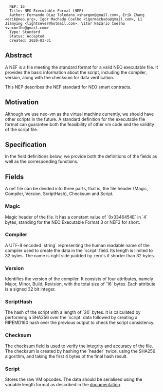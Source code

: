 <pre>
  NEP: 16
  Title: NEO Executable Format (NEF)
  Author: Fernando Díaz Toledano <shargon@gmail.com>, Erik Zhang <erik@neo.org>, Igor Machado Coelho <igormachado@gmail.com>, Li Jianying <lightsever@hotmail.com>, Vitor Nazário Coelho <vncoelho@gmail.com>
  Type: Standard
  Status: Accepted
  Created: 2020-03-31
</pre>

==Abstract==

A NEF is a file meeting the standard format for a valid NEO executable file. It provides the basic information about the script, including the compiler, version, along with the checksum for data verification.

This NEP describes the NEF standard for NEO smart contracts.

==Motivation==

Although we use neo-vm as the virtual machine currently, we should have other scripts in the future. A standard definition for the executable file format can guarantee both the feasibility of other vm code and the validity of the script file.

==Specification==

In the field definitions below, we provide both the definitions of the fields as well as the corresponding functions.

==Fields==

A nef file can be divided into three parts, that is, the file header (Magic, Compiler, Version, ScriptHash), Checksum and Script.

===Magic===

Magic header of the file. It has a constant value of `0x3346454E` in `4` bytes, standing for the NEO Executable Format 3 or NEF3 for short.

===Compiler===

A UTF-8 encoded `string` representing the human readable name of the compiler used to create the data in the `script` field. Its length is limited to 32 bytes. The name is right side padded by zero's if shorter than 32 bytes.

===Version===

Identifies the version of the compiler. It consists of four attributes, namely Major, Minor, Build, Revision, with the total size of `16` bytes. Each attribute is a signed 32 bit integer. 

===ScriptHash===

The hash of the script with a length of `20` bytes. It is calculated by performing a SHA256 over the `script` data followed by creating a RIPEMD160 hash over the previous output  to check the script consistency.

===Checksum===

The checksum field is used to verify the integrity and accuracy of the file. The checksum is created by hashing the `header` twice, using the SHA256 algorithm, and taking the first 4 bytes of the final hash result.

===Script===

Stores the raw VM opcodes. The data should be serialised using the variable length format as described in the [https://docs.neo.org/developerguide/en/articles/conventions.html#variable-length-types documentation].
